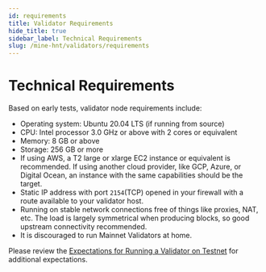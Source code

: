 ```yaml
---
id: requirements
title: Validator Requirements
hide_title: true
sidebar_label: Technical Requirements
slug: /mine-hnt/validators/requirements
---
```



# Technical Requirements

Based on early tests, validator node requirements include:

- Operating system: Ubuntu 20.04 LTS (if running from source)
- CPU: Intel processor 3.0 GHz or above with 2 cores or equivalent
- Memory: 8 GB or above
- Storage: 256 GB or more
- If using AWS, a T2 large or xlarge EC2 instance or equivalent is recommended. If using another cloud provider, like GCP, Azure, or Digital Ocean, an instance with the same capabilities should be the target.
- Static IP address with port `2154`(TCP) opened in your firewall with a route available to your validator host.
- Running on stable network connections free of things like proxies, NAT, etc. The load is largely symmetrical when producing blocks, so good upstream connectivity recommended.
- It is discouraged to run Mainnet Validators at home.

Please review the [Expectations for Running a Validator on Testnet](/mine-hnt/validators) for additional expectations.
